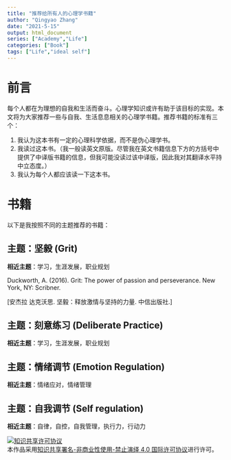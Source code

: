 ```yaml
---
title: "推荐给所有人的心理学书籍"
author: "Qingyao Zhang"
date: "2021-5-15"
output: html_document
series: ["Academy","Life"]
categories: ["Book"]
tags: ["Life","ideal self"]
---
```


# 前言

每个人都在为理想的自我和生活而奋斗。心理学知识或许有助于该目标的实现。本文将为大家推荐一些与自我、生活息息相关的心理学书籍。推荐书籍的标准有三个：

1. 我认为这本书有一定的心理科学依据，而不是伪心理学书。
2. 我读过这本书。（我一般读英文原版。尽管我在英文书籍信息下方的方括号中提供了中译版书籍的信息，但我可能没读过该中译版，因此我对其翻译水平持中立态度。）
3. 我认为每个人都应该读一下这本书。

# 书籍

以下是我按照不同的主题推荐的书籍：

## 主题：坚毅 (Grit)

**相近主题**：学习，生涯发展，职业规划

Duckworth, A. (2016). Grit: The power of passion and perseverance. New York, NY: Scribner.

[安杰拉 达克沃思. 坚毅：释放激情与坚持的力量. 中信出版社.]

## 主题：刻意练习 (Deliberate Practice)

**相近主题**：学习，生涯发展，职业规划


## 主题：情绪调节 (Emotion Regulation)

**相近主题**：情绪应对，情绪管理


## 主题：自我调节 (Self regulation)

**相近主题**：自律，自控，自我管理，执行力，行动力


<a rel="license" href="http://creativecommons.org/licenses/by-nc-nd/4.0/"><img alt="知识共享许可协议" style="border-width:0" src="https://i.creativecommons.org/l/by-nc-nd/4.0/88x31.png" /></a><br />本作品采用<a rel="license" href="http://creativecommons.org/licenses/by-nc-nd/4.0/">知识共享署名-非商业性使用-禁止演绎 4.0 国际许可协议</a>进行许可。